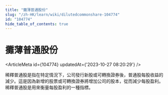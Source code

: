 ```yaml
---
title: "攤薄普通股份"
slug: "/zh-HK/learn/wiki/dilutedcommonshare-104774"
id: "104774"
hide_table_of_contents: true
---
```



# 攤薄普通股份

<ArticleMeta id={104774} updatedAt={'2023-10-27 08:20:29'} />
<div className='border-solid border-b border-t-0 my-4 border-[var(--ifm-color-gray-300)]' />

稀釋普通股是指在特定情況下，公司發行新股或可轉換證券後，普通股每股收益的減少。這是因為新增的股票或可轉換證券將增加公司的股本，從而減少每股盈利。稀釋普通股是用來衡量每股盈利的一種指標。
